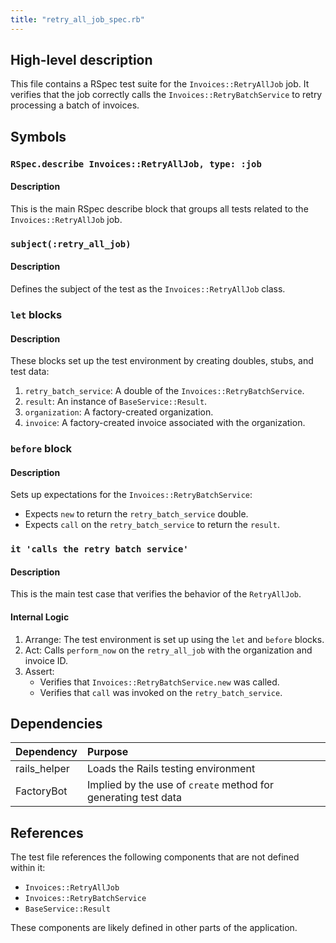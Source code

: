 ```yaml
---
title: "retry_all_job_spec.rb"
---
```


## High-level description
This file contains a RSpec test suite for the `Invoices::RetryAllJob` job. It verifies that the job correctly calls the `Invoices::RetryBatchService` to retry processing a batch of invoices.

## Symbols

### `RSpec.describe Invoices::RetryAllJob, type: :job`
#### Description
This is the main RSpec describe block that groups all tests related to the `Invoices::RetryAllJob` job.

### `subject(:retry_all_job)`
#### Description
Defines the subject of the test as the `Invoices::RetryAllJob` class.

### `let` blocks
#### Description
These blocks set up the test environment by creating doubles, stubs, and test data:

1. `retry_batch_service`: A double of the `Invoices::RetryBatchService`.
2. `result`: An instance of `BaseService::Result`.
3. `organization`: A factory-created organization.
4. `invoice`: A factory-created invoice associated with the organization.

### `before` block
#### Description
Sets up expectations for the `Invoices::RetryBatchService`:
- Expects `new` to return the `retry_batch_service` double.
- Expects `call` on the `retry_batch_service` to return the `result`.

### `it 'calls the retry batch service'`
#### Description
This is the main test case that verifies the behavior of the `RetryAllJob`.

#### Internal Logic
1. Arrange: The test environment is set up using the `let` and `before` blocks.
2. Act: Calls `perform_now` on the `retry_all_job` with the organization and invoice ID.
3. Assert: 
   - Verifies that `Invoices::RetryBatchService.new` was called.
   - Verifies that `call` was invoked on the `retry_batch_service`.

## Dependencies
| Dependency | Purpose |
|:-----------|:--------|
| rails_helper | Loads the Rails testing environment |
| FactoryBot | Implied by the use of `create` method for generating test data |

## References
The test file references the following components that are not defined within it:
- `Invoices::RetryAllJob`
- `Invoices::RetryBatchService`
- `BaseService::Result`

These components are likely defined in other parts of the application.